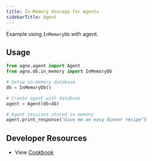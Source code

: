 ```yaml
---
title: In-Memory Storage for Agents
sidebarTitle: Agent
---
```


Example using `InMemoryDb` with agent.

## Usage

```python
from agno.agent import Agent
from agno.db.in_memory import InMemoryDb

# Setup in-memory database
db = InMemoryDb()

# Create agent with database
agent = Agent(db=db)

# Agent sessions stored in memory
agent.print_response("Give me an easy dinner recipe")
```


## Developer Resources

- View [Cookbook](https://github.com/agno-agi/agno/blob/main/cookbook/db/json/json_for_team.py)
